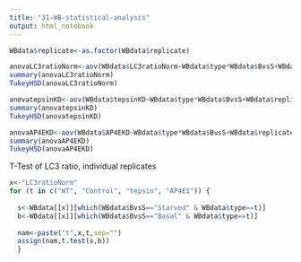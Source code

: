 ```yaml
---
title: "31-WB-statistical-analysis"
output: html_notebook
---
```



```r
WBdata$replicate<-as.factor(WBdata$replicate)

anovaLC3ratioNorm<-aov(WBdata$LC3ratioNorm~WBdata$type*WBdata$BvsS+WBdata$replicate+WBdata$replicate:WBdata$type)
summary(anovaLC3ratioNorm)
TukeyHSD(anovaLC3ratioNorm)

anovatepsinKD<-aov(WBdata$tepsinKD~WBdata$type*WBdata$BvsS+WBdata$replicate+WBdata$replicate:WBdata$type)
summary(anovatepsinKD)
TukeyHSD(anovatepsinKD)

anovaAP4EKD<-aov(WBdata$AP4EKD~WBdata$type*WBdata$BvsS+WBdata$replicate+WBdata$replicate:WBdata$type)
summary(anovaAP4EKD)
TukeyHSD(anovaAP4EKD)
```



T-Test of LC3 ratio, individual replicates
```r
x<-"LC3ratioNorm"
for (t in c("WT", "Control", "tepsin", "AP4E1")) {
  
  s<-WBdata[[x]][which(WBdata$BvsS=="Starved" & WBdata$type==t)]
  b<-WBdata[[x]][which(WBdata$BvsS=="Basal" & WBdata$type==t)]
  
  nam<-paste("t",x,t,sep="")
  assign(nam,t.test(s,b))
  }


```

